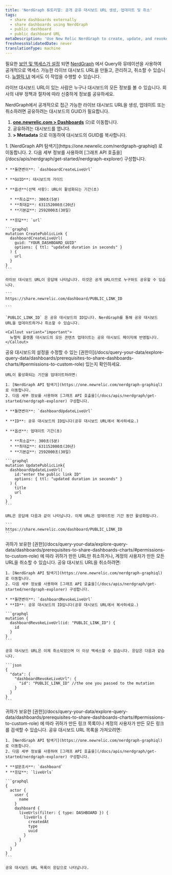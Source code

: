 ```yaml
---
title: 'NerdGraph 튜토리얼: 공개 공유 대시보드 URL 생성, 업데이트 및 취소'
tags:
  - share dashboards externally
  - share dashboards using NerdGraph
  - public dashboard
  - public dashboard URL
metaDescription: 'Use New Relic NerdGraph to create, update, and revoke live dashboard URLs'
freshnessValidatedDate: never
translationType: machine
---
```


필요한 [보안 및 액세스가 설정](/docs/query-your-data/explore-query-data/dashboards/prerequisites-to-share-dashboards-charts) 되면 [NerdGraph](/docs/apis/nerdgraph/get-started/introduction-new-relic-nerdgraph) 에서 Query와 뮤테이션을 사용하여 공개적으로 액세스 가능한 라이브 대시보드 URL을 만들고, 관리하고, 취소할 수 있습니다. [뉴렐릭 UI](/docs/query-your-data/explore-query-data/dashboards/share-charts-dashboards-externally/#dashboard) 에서도 이 작업을 수행할 수 있습니다.

<Callout variant="caution">
  라이브 대시보드 URL이 있는 사람은 누구나 대시보드의 모든 정보를 볼 수 있습니다. 회사의 내부 정책과 절차에 따라 신중하게 정보를 공유하세요.
</Callout>

NerdGraph에서 공개적으로 접근 가능한 라이브 대시보드 URL을 생성, 업데이트 또는 취소하려면 공유하려는 대시보드의 GUID가 필요합니다.

1. <DNT>**[one.newrelic.com &gt; Dashboards](https://one.newrelic.com//dashboards)**</DNT> 으)로 이동합니다.
2. 공유하려는 대시보드를 엽니다.
3. <DNT>**<Icon name="fe-more-horizontal" /> &gt; Metadata**</DNT> 으로 이동하여 대시보드의 GUID를 복사합니다.

<CollapserGroup>
  <Collapser id="create-dashboard-url-nerdgraph" title="라이브 대시보드 URL 만들기">
    1. [NerdGraph API 탐색기](https://one.newrelic.com/nerdgraph-graphiql) 로 이동합니다.
    2. 다음 세부 정보를 사용하여 [그래프 API 호출을](/docs/apis/nerdgraph/get-started/nerdgraph-explorer) 구성합니다.

    * **돌연변이**: `dashboardCreateLiveUrl`

    * **GUID**: 대시보드의 가이드

    * **옵션**(선택 사항): URL이 활성화되는 기간(초)

      * **최소값**: 300초(5분)
      * **최대값**: 631152000초(20년)
      * **기본값**: 2592000초(30일)

    * **응답**: `url`

    ```graphql
    mutation CreatePublicLink {
      dashboardCreateLiveUrl(
        guid: "YOUR_DASHBOARD_GUID"
        options: { ttl: "updated duration in seconds" }
      ) {
        url
      }
    }
    ```

    라이브 대시보드 URL이 응답에 나타납니다. 이것은 공개 URL이므로 누구와도 공유할 수 있습니다.

    ```
    https://share.newrelic.com/dashboard/PUBLIC_LINK_ID

    ```

    `PUBLIC_LINK_ID` 은 공유 대시보드의 ID입니다. NerdGraph를 통해 공유 대시보드 URL을 업데이트하거나 취소할 수 있습니다.

    <Callout variant="important">
      뉴렐릭 플랫폼 대시보드의 모든 콘텐츠 업데이트는 공유 대시보드 페이지에 반영됩니다.
    </Callout>
  </Collapser>

  <Collapser id="update-dashboard-url-nerdgraph" title="라이브 대시보드 URL 업데이트">
    공유 대시보드의 설정을 수정할 수 있는 [권한이](/docs/query-your-data/explore-query-data/dashboards/prerequisites-to-share-dashboards-charts/#permissions-to-custom-role) 있는지 확인하세요.

    URL이 활성화되는 기간을 업데이트하려면:

    1. [NerdGraph API 탐색기](https://one.newrelic.com/nerdgraph-graphiql) 로 이동합니다.
    2. 다음 세부 정보를 사용하여 [그래프 API 호출을](/docs/apis/nerdgraph/get-started/nerdgraph-explorer) 구성합니다.

    * **돌연변이**: `dashboardUpdateLiveUrl`

    * **ID**: 공유 대시보드의 ID입니다(공유 대시보드 URL에서 복사하세요.)

    * **옵션**: 업데이트 기간(초)

      * **최소값**: 300초(5분)
      * **최대값**: 631152000초(20년)
      * **기본값**: 2592000초(30일)

    ```graphql
    mutation UpdatePublicLink{
      dashboardUpdateLiveUrl(
        id:"enter the public link ID"
        options: { ttl: "updated duration in seconds" }
      ) {
        title
        url
      }
    }
    ```

    URL은 응답에 다음과 같이 나타납니다. 이제 URL은 업데이트된 기간 동안 활성화됩니다.

    ```
    https://share.newrelic.com/dashboard/PUBLIC_LINK_ID
    ```
  </Collapser>

  <Collapser id="revoke-dashboard-url-nerdgraph" title="라이브 대시보드 URL 취소">
    귀하가 보유한 [권한](/docs/query-your-data/explore-query-data/dashboards/prerequisites-to-share-dashboards-charts/#permissions-to-custom-role) 에 따라 귀하가 만든 URL만 취소하거나, 계정의 사용자가 만든 모든 URL을 취소할 수 있습니다. 공유 대시보드 URL을 취소하려면:

    1. [NerdGraph API 탐색기](https://one.newrelic.com/nerdgraph-graphiql) 로 이동합니다.
    2. 다음 세부 정보를 사용하여 [그래프 API 호출을](/docs/apis/nerdgraph/get-started/nerdgraph-explorer) 구성합니다.

    * **돌연변이**: `dashboardRevokeLiveUrl`
    * **ID**: 공유 대시보드의 ID입니다(공유 대시보드 URL에서 복사하세요.)

    ```graphql
    mutation {
      dashboardRevokeLiveUrl(id: "PUBLIC_LINK_ID") {
        id
      }
    }
    ```

    공유 대시보드 URL은 이제 취소되었으며 더 이상 액세스할 수 없습니다. 응답은 다음과 같습니다.

    ```json
    {
      "data": {
        "dashboardRevokeLiveUrl": {
          "id": "PUBLIC_LINK_ID" //the one you passed to the mutation
        }
      }
    }
    ```
  </Collapser>

  <Collapser id="list-dashboard-url-nerdgraph" title="모든 공유 대시보드 URL 나열">
    귀하가 보유한 [권한](/docs/query-your-data/explore-query-data/dashboards/prerequisites-to-share-dashboards-charts/#permissions-to-custom-role) 에 따라 귀하가 만든 링크 목록이나 계정의 사용자가 만든 모든 링크를 검색할 수 있습니다. 공유 대시보드 URL 목록을 가져오려면:

    1. [NerdGraph API 탐색기](https://one.newrelic.com/nerdgraph-graphiql) 로 이동합니다.
    2. 다음 세부 정보를 사용하여 [그래프 API 호출을](/docs/apis/nerdgraph/get-started/nerdgraph-explorer) 구성합니다.

    * **설문조사**: `dashboard`
    * **응답**: `liveUrls`

    ```graphql
    {
      actor {
        user {
          name
        }
        dashboard {
          liveUrls(filter: { type: DASHBOARD }) {
            liveUrls {
              createdAt
              type
              uuid
            }
          }
        }
      }
    }
    ```

    공유 대시보드 URL 목록이 응답으로 나타납니다.
  </Collapser>
</CollapserGroup>